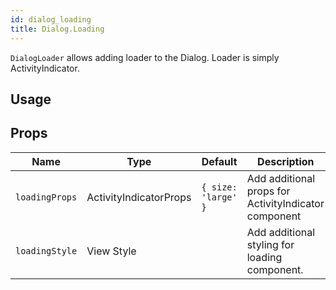 ```yaml
---
id: dialog_loading
title: Dialog.Loading
---
```



`DialogLoader` allows adding loader to the Dialog. Loader is simply ActivityIndicator.

## Usage

## Props

<div class='table-responsive'>

| Name           | Type                   | Default             | Description                                          |
| -------------- | ---------------------- | ------------------- | ---------------------------------------------------- |
| `loadingProps` | ActivityIndicatorProps | `{ size: 'large' }` | Add additional props for ActivityIndicator component |
| `loadingStyle` | View Style             |                     | Add additional styling for loading component.        |

</div>
